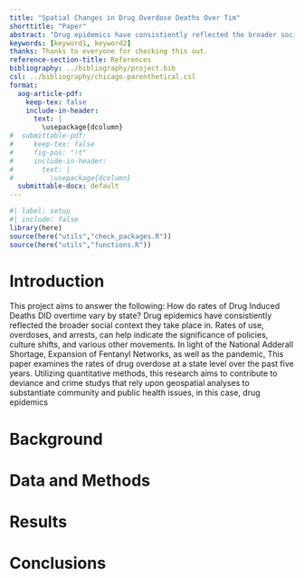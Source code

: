 ```yaml
---
title: "Spatial Changes in Drug Overdose Deaths Over Tim"
shorttitle: "Paper"
abstract: "Drug epidemics have consistiently reflected the broader social context they take place in. Rates of use, overdoses, and arrests, can help indicate the significance of policies, culture shifts, and various other movements. In light of the National Adderall Shortage, Expansion of Fentanyl Networks, as well as the pandemic, This paper examines the rates of drug overdose at a state level over the past five years. Keywords:Overdose, Regional Death Rates, Drug Related Deaths"
keywords: [keyword1, keyword2]
thanks: Thanks to everyone for checking this out.
reference-section-title: References
bibliography: ../bibliography/project.bib
csl: ../bibliography/chicago-parenthetical.csl
format:
  aog-article-pdf:
    keep-tex: false
    include-in-header: 
      text: |
        \usepackage{dcolumn}
#  submittable-pdf:
#     keep-tex: false
#     fig-pos: "!t"
#     include-in-header: 
#       text: |
#         \usepackage{dcolumn}
  submittable-docx: default
---
```


```r
#| label: setup
#| include: false
library(here)
source(here("utils","check_packages.R"))
source(here("utils","functions.R"))
```

# Introduction

This project aims to answer the following: How do rates of Drug Induced Deaths DID overtime vary by state? Drug epidemics have consistiently reflected the broader social context they take place in. Rates of use, overdoses, and arrests, can help indicate the significance of policies, culture shifts, and various other movements. In light of the National Adderall Shortage, Expansion of Fentanyl Networks, as well as the pandemic, This paper examines the rates of drug overdose at a state level over the past five years. Utilizing quantitative methods, this research aims to contribute to deviance and crime studys that rely upon geospatial analyses to substantiate community and public health issues, in this case, drug epidemics

# Background

# Data and Methods

# Results

# Conclusions
